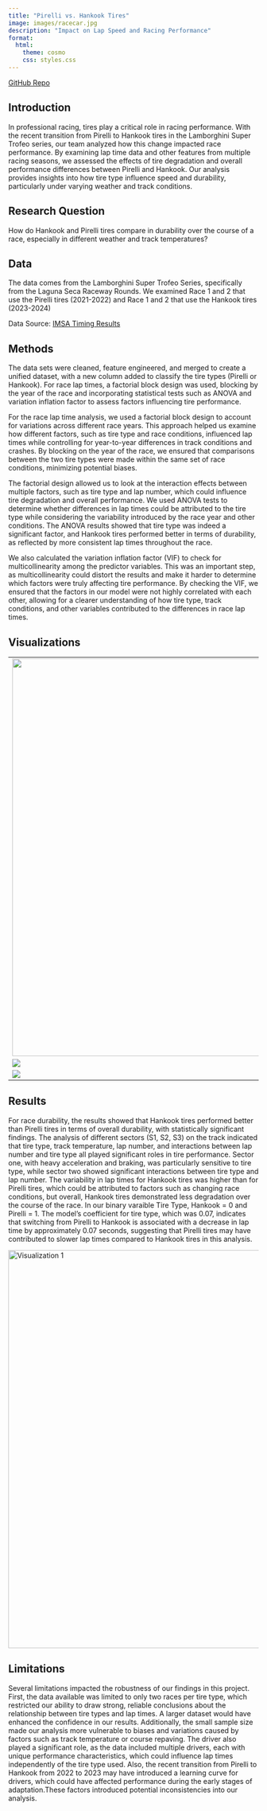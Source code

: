 ```yaml
---
title: "Pirelli vs. Hankook Tires"
image: images/racecar.jpg
description: "Impact on Lap Speed and Racing Performance"
format:
  html:
    theme: cosmo
    css: styles.css
---
```


[GitHub Repo](https://github.com/kalio8/Pirelli-vs-Hankook-)

## Introduction

In professional racing, tires play a critical role in racing performance. With the recent transition from Pirelli to Hankook tires in the Lamborghini Super Trofeo series, our team analyzed how this change impacted race performance. By examining lap time data and other features from multiple racing seasons, we assessed the effects of tire degradation and overall performance differences between Pirelli and Hankook. Our analysis provides insights into how tire type influence speed and durability, particularly under varying weather and track conditions.

## Research Question

How do Hankook and Pirelli tires compare in durability over the course of a race, especially in different weather and track temperatures?

## Data

The data comes from the Lamborghini Super Trofeo Series, specifically from the Laguna Seca Raceway Rounds. We examined Race 1 and 2 that use the Pirelli tires (2021-2022) and Race 1 and 2 that use the Hankook tires (2023-2024)

Data Source: [IMSA Timing Results](https://imsa.results.alkamelcloud.com/)

## Methods

The data sets were cleaned, feature engineered, and merged to create a unified dataset, with a new column added to classify the tire types (Pirelli or Hankook). For race lap times, a factorial block design was used, blocking by the year of the race and incorporating statistical tests such as ANOVA and variation inflation factor to assess factors influencing tire performance.

For the race lap time analysis, we used a factorial block design to account for variations across different race years. This approach helped us examine how different factors, such as tire type and race conditions, influenced lap times while controlling for year-to-year differences in track conditions and crashes. By blocking on the year of the race, we ensured that comparisons between the two tire types were made within the same set of race conditions, minimizing potential biases.

The factorial design allowed us to look at the interaction effects between multiple factors, such as tire type and lap number, which could influence tire degradation and overall performance. We used ANOVA tests to determine whether differences in lap times could be attributed to the tire type while considering the variability introduced by the race year and other conditions. The ANOVA results showed that tire type was indeed a significant factor, and Hankook tires performed better in terms of durability, as reflected by more consistent lap times throughout the race.

We also calculated the variation inflation factor (VIF) to check for multicollinearity among the predictor variables. This was an important step, as multicollinearity could distort the results and make it harder to determine which factors were truly affecting tire performance. By checking the VIF, we ensured that the factors in our model were not highly correlated with each other, allowing for a clearer understanding of how tire type, track conditions, and other variables contributed to the differences in race lap times.

## Visualizations

|  |  |
|------------------------------------|------------------------------------|
| ![](images/g11p.jpg){width="799"} | ![](images/g11h.jpg) |
| ![](images/g3.jpg) | ![](images/g4.jpg) |
| ![](images/g2.jpg) | ![](images/g1.jpg) |

## Results

For race durability, the results showed that Hankook tires performed better than Pirelli tires in terms of overall durability, with statistically significant findings. The analysis of different sectors (S1, S2, S3) on the track indicated that tire type, track temperature, lap number, and interactions between lap number and tire type all played significant roles in tire performance. Sector one, with heavy acceleration and braking, was particularly sensitive to tire type, while sector two showed significant interactions between tire type and lap number. The variability in lap times for Hankook tires was higher than for Pirelli tires, which could be attributed to factors such as changing race conditions, but overall, Hankook tires demonstrated less degradation over the course of the race. In our binary varaible Tire Type, Hankook = 0 and Pirelli = 1. The model's coefficient for tire type, which was 0.07, indicates that switching from Pirelli to Hankook is associated with a decrease in lap time by approximately 0.07 seconds, suggesting that Pirelli tires may have contributed to slower lap times compared to Hankook tires in this analysis.


<img src="images/aov.jpg" width="800px" alt="Visualization 1">


## Limitations

Several limitations impacted the robustness of our findings in this project. First, the data available was limited to only two races per tire type, which restricted our ability to draw strong, reliable conclusions about the relationship between tire types and lap times. A larger dataset would have enhanced the confidence in our results. Additionally, the small sample size made our analysis more vulnerable to biases and variations caused by factors such as track temperature or course repaving. The driver also played a significant role, as the data included multiple drivers, each with unique performance characteristics, which could influence lap times independently of the tire type used. Also, the recent transition from Pirelli to Hankook from 2022 to 2023 may have introduced a learning curve for drivers, which could have affected performance during the early stages of adaptation.These factors introduced potential inconsistencies into our analysis.

 



